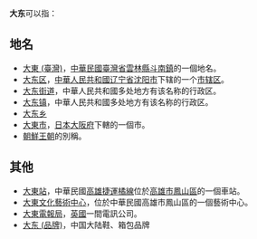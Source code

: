'''大东'''可以指：
== 地名 ==
* [[大東_(臺灣)|大東 (臺灣)]]，[[中華民國|中華民國]][[臺灣省|臺灣省]][[雲林縣|雲林縣]][[斗南鎮|斗南鎮]]的一個地名。
* [[大东区|大东区]]，[[中華人民共和國|中華人民共和國]][[辽宁省|辽宁省]][[沈阳市|沈阳市]]下辖的一个[[市辖区_(中華人民共和國)|市辖区]]。
* [[大东街道|大东街道]]，中華人民共和國多处地方有该名称的行政区。
* [[大东镇|大东镇]]，中華人民共和國多处地方有该名称的行政区。
* [[大东乡|大东乡]]
* [[大東市|大東市]]，[[日本|日本]][[大阪府|大阪府]]下轄的一個市。
* [[朝鮮王朝|朝鮮王朝]]的別稱。

== 其他 ==
* [[大東站|大東站]]，中華民國[[高雄捷運|高雄捷運]][[高雄捷運橘線|橘線]]位於[[高雄市|高雄市]][[鳳山區|鳳山區]]的一個車站。
* [[大東文化藝術中心|大東文化藝術中心]]，位於中華民國高雄市鳳山區的一個藝術中心。
* [[大東電報局|大東電報局]]，[[英國|英國]]一間電訊公司。
* [[大东_(品牌)|大东 (品牌)]]，中国大陆鞋、箱包品牌

{{Disambig|Cat=二字消歧义}}